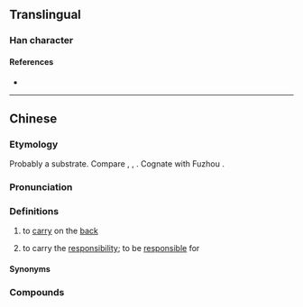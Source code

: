 {{also|𧴯}}
{{character info/new}}
==Translingual==

===Han character===
{{Han char|rn=39|rad=子|as=07|sn=10|four=|canj=NDBUC|ids=⿰子貝}}

====References====
* {{Han ref|kx=0280.021|hdz=21016.030|uh=5B6D|ud=23405}}

----

==Chinese==
{{zh-forms|alt=𧴯}}

===Etymology===
Probably a {{der|yue|qfa-tak}} substrate. Compare {{cog|za|maq||to carry on the back}}, {{cog|giu|ma⁵||to carry on the back}}, {{cog|mmd|ʔma⁵||to carry on the back}}. Cognate with Fuzhou {{cog|cdo|邁|tr=mâi||to carry on the back}}.

===Pronunciation===
{{zh-pron
|m=miē
|c=me1
|cat=v
}}

===Definitions===
{{zh-hanzi}}

# {{lb|zh|Cantonese}} to [[carry]] on the [[back]]
#: {{zh-x|孭 書包|to '''wear''' a backpack|C}}
# {{lb|zh|Cantonese}} to carry the [[responsibility]]; to be [[responsible]] for

====Synonyms====
{{zh-dial|背負}}

===Compounds===
{{zh-der|孭帶|斜孭袋|孭鑊|孭起|孭數|孭債|孭鐵|孭上身}}